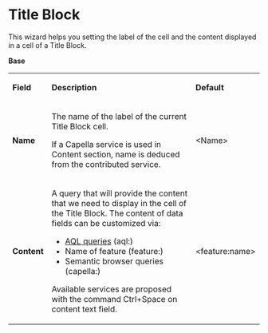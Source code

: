 =Title Block=

 
This wizard helps you setting the label of the cell and the content displayed in a cell of a Title Block.

 
'''Base '''

                      
{| border="1"
|-
| 
'''Field'''

 
| 
'''Description'''

 
| 
'''Default'''

 
|-
| 
'''Name'''

 
| 
The name of the label of the current Title Block cell.

If a Capella service is used in Content section, name is deduced from the contributed service.

| 
&lt;Name&gt;

 
|-
| 
'''Content'''

 
| 
A query that will provide the content that we need to display in the cell of the Title Block. The content of data fields can be customized via:

* [[../help/topic/org.polarsys.capella.ui.doc/html/12.%20Model%20Analysis/12.5.1%20AQL%20Queries.html|AQL queries]] (aql:)
* Name of feature (feature:)
* Semantic browser queries (capella:)

Available services are proposed with the command Ctrl+Space on content text field.
 
| 
&lt;feature:name&gt;

 
|}  